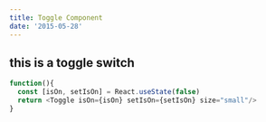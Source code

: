 ```yaml
---
title: Toggle Component
date: '2015-05-28'
---
```



## this is a toggle switch

```js react-live
function(){
  const [isOn, setIsOn] = React.useState(false)
  return <Toggle isOn={isOn} setIsOn={setIsOn} size="small"/>
}
```

